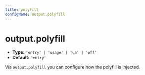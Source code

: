 ```yaml
---
title: polyfill
configName: output.polyfill
---
```


# output.polyfill

- **Type:** `'entry' | 'usage' | 'ua' | 'off'`
- **Default:** `'entry'`

Via `output.polyfill` you can configure how the polyfill is injected.


<OutputPolyfillExtend />


<RsbuildConig />
